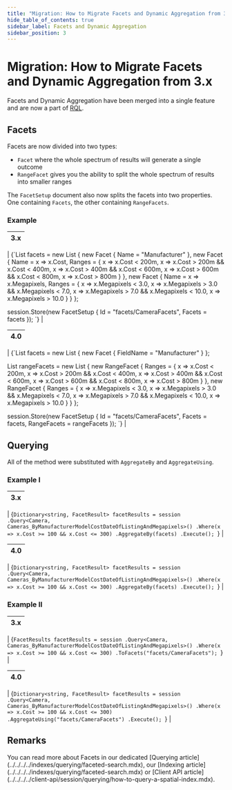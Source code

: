```yaml
---
title: "Migration: How to Migrate Facets and Dynamic Aggregation from 3.x"
hide_table_of_contents: true
sidebar_label: Facets and Dynamic Aggregation
sidebar_position: 3
---
```



# Migration: How to Migrate Facets and Dynamic Aggregation from 3.x

Facets and Dynamic Aggregation have been merged into a single feature and are now a part of [RQL](../../../../indexes/querying/what-is-rql.mdx).

## Facets

Facets are now divided into two types:

- `Facet` where the whole spectrum of results will generate a single outcome
- `RangeFacet` gives you the ability to split the whole spectrum of results into smaller ranges

The `FacetSetup` document also now splits the facets into two properties. One containing `Facets`, the other containing `RangeFacets`.

### Example

| 3.x |
|:---:|
|
<TabItem value="facets_1_0" label="facets_1_0">
<CodeBlock language="csharp">
{`List<Facet> facets = new List<Facet>
\{
    new Facet
    \{
        Name = "Manufacturer"
    \},
    new Facet<Camera>
    \{
        Name = x => x.Cost,
        Ranges =
        \{
            x => x.Cost < 200m,
            x => x.Cost > 200m && x.Cost < 400m,
            x => x.Cost > 400m && x.Cost < 600m,
            x => x.Cost > 600m && x.Cost < 800m,
            x => x.Cost > 800m
        \}
    \},
    new Facet<Camera>
    \{
        Name = x => x.Megapixels,
        Ranges =
        \{
            x => x.Megapixels < 3.0,
            x => x.Megapixels > 3.0 && x.Megapixels < 7.0,
            x => x.Megapixels > 7.0 && x.Megapixels < 10.0,
            x => x.Megapixels > 10.0
        \}
    \}
\};

session.Store(new FacetSetup \{ Id = "facets/CameraFacets", Facets = facets \});
`}
</CodeBlock>
</TabItem>
|

| 4.0 |
|:---:|
|
<TabItem value="facets_1_1" label="facets_1_1">
<CodeBlock language="csharp">
{`List<Facet> facets = new List<Facet>
\{
    new Facet
    \{
        FieldName = "Manufacturer"
    \}
\};

List<RangeFacet> rangeFacets = new List<RangeFacet>
\{
    new RangeFacet<Camera>
    \{
        Ranges =
        \{
            x => x.Cost < 200m,
            x => x.Cost > 200m && x.Cost < 400m,
            x => x.Cost > 400m && x.Cost < 600m,
            x => x.Cost > 600m && x.Cost < 800m,
            x => x.Cost > 800m
        \}
    \},
    new RangeFacet<Camera>
    \{
        Ranges =
        \{
            x => x.Megapixels < 3.0,
            x => x.Megapixels > 3.0 && x.Megapixels < 7.0,
            x => x.Megapixels > 7.0 && x.Megapixels < 10.0,
            x => x.Megapixels > 10.0
        \}
    \}
\};

session.Store(new FacetSetup \{ Id = "facets/CameraFacets", Facets = facets, RangeFacets = rangeFacets \});
`}
</CodeBlock>
</TabItem>
|


## Querying

All of the method were substituted with `AggregateBy` and `AggregateUsing`.

### Example I

| 3.x |
|:---:|
|
<TabItem value="facets_2_0" label="facets_2_0">
<CodeBlock language="csharp">
{`Dictionary<string, FacetResult> facetResults = session
    .Query<Camera, Cameras_ByManufacturerModelCostDateOfListingAndMegapixels>()
    .Where(x => x.Cost >= 100 && x.Cost <= 300)
    .AggregateBy(facets)
    .Execute();
`}
</CodeBlock>
</TabItem>
|

| 4.0 |
|:---:|
|
<TabItem value="facets_2_1" label="facets_2_1">
<CodeBlock language="csharp">
{`Dictionary<string, FacetResult> facetResults = session
    .Query<Camera, Cameras_ByManufacturerModelCostDateOfListingAndMegapixels>()
    .Where(x => x.Cost >= 100 && x.Cost <= 300)
    .AggregateBy(facets)
    .Execute();
`}
</CodeBlock>
</TabItem>
|

### Example II

| 3.x |
|:---:|
|
<TabItem value="facets_3_0" label="facets_3_0">
<CodeBlock language="csharp">
{`FacetResults facetResults = session
    .Query<Camera, Cameras_ByManufacturerModelCostDateOfListingAndMegapixels>()
    .Where(x => x.Cost >= 100 && x.Cost <= 300)
    .ToFacets("facets/CameraFacets");
`}
</CodeBlock>
</TabItem>
|

| 4.0 |
|:---:|
|
<TabItem value="facets_3_1" label="facets_3_1">
<CodeBlock language="csharp">
{`Dictionary<string, FacetResult> facetResults = session
    .Query<Camera, Cameras_ByManufacturerModelCostDateOfListingAndMegapixels>()
    .Where(x => x.Cost >= 100 && x.Cost <= 300)
    .AggregateUsing("facets/CameraFacets")
    .Execute();
`}
</CodeBlock>
</TabItem>
|



## Remarks

<Admonition type="info" title="">
You can read more about Facets in our dedicated [Querying article](../../../../indexes/querying/faceted-search.mdx), our [Indexing article](../../../../indexes/querying/faceted-search.mdx) or [Client API article](../../../../client-api/session/querying/how-to-query-a-spatial-index.mdx).
</Admonition>
